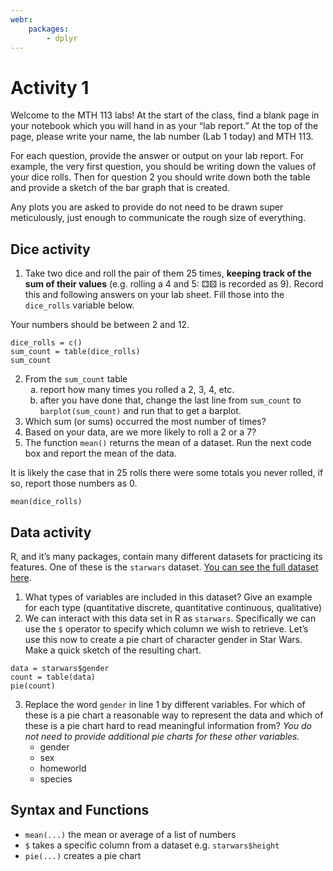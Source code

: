 ```yaml
---
webr:
    packages:
        - dplyr
---
```

# Activity 1

Welcome to the MTH 113 labs! At the start of the class, find a blank page in
your notebook which you will hand in as your "lab report." At the top of the
page, please write your name, the lab number (Lab 1 today) and MTH 113.

For each question, provide the answer or output on your lab report. For
example, the very first question, you should be writing down the values of your
dice rolls. Then for question 2 you should write down both the table and
provide a sketch of the bar graph that is created.

Any plots you are asked to provide do not need to be drawn super meticulously,
just enough to communicate the rough size of everything.

## Dice activity

::: {#exr-dice-activity}
1. Take two dice and roll the pair of them 25 times, **keeping track of the sum
   of their values** (e.g. rolling a 4 and 5: ⚃⚄ is recorded as 9). Record this
and following answers on your lab sheet.
Fill those into the `dice_rolls` variable below.

Your numbers should be between 2 and 12.

```webr
dice_rolls = c()
sum_count = table(dice_rolls)
sum_count
```

2. From the `sum_count` table
    a) report how many times you rolled a 2, 3, 4, etc.
    b) after you have done that, change the last line from `sum_count` to
`barplot(sum_count)` and run that to get a barplot.
3. Which sum (or sums) occurred the most number of times?
4. Based on your data, are we more likely to roll a 2 or a 7?
5. The function `mean()` returns the mean of a dataset. Run the next code box
   and report the mean of the data.
:::
::: {.callout-note}
It is likely the case that in 25 rolls there were some totals you never rolled,
if so, report those numbers as 0.
:::

```webr
mean(dice_rolls)
```

## Data activity

R, and it's many packages, contain many different datasets for practicing its
features. One of these is the `starwars` dataset.
[You can see the full dataset here](https://github.com/tidyverse/dplyr/blob/main/data-raw/starwars.csv){target="_blank"}.

::: {#exr-starwars-data}
1. What types of variables are included in this dataset? Give an example for
   each type (quantitative discrete, quantitative continuous, qualitative)
2. We can interact with this data set in R as `starwars`. Specifically we can
   use the `$` operator to specify which column we wish to retrieve. Let's use
this now to create a pie chart of character gender in Star Wars. Make a quick
sketch of the resulting chart.

```webr
data = starwars$gender
count = table(data)
pie(count)
```

3. Replace the word `gender` in line 1 by different variables.
For which of these is a pie chart a reasonable way to represent the data
and which of these is a pie chart hard to read meaningful information from?
*You do not need to provide additional pie charts for these other variables.*
    * gender
    * sex
    * homeworld
    * species
:::

## Syntax and Functions

* `mean(...)` the mean or average of a list of numbers
* `$` takes a specific column from a dataset e.g. `starwars$height`
* `pie(...)` creates a pie chart
